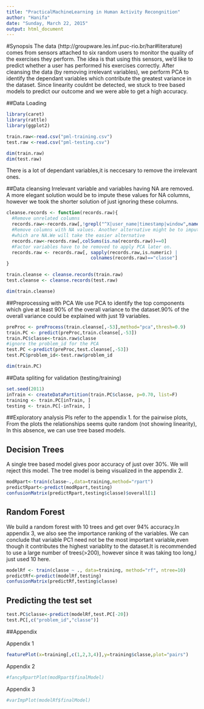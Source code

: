```yaml
---
title: "PracticalMachineLearning in Human Activity Recongnition"
author: "Hanifa"
date: "Sunday, March 22, 2015"
output: html_document
---
```

#Synopsis
The data (http://groupware.les.inf.puc-rio.br/har#literature) comes from sensors attached to six random users to monitor the quality of the exercises they perform. The idea is that using this sensors, we'd like to predict whether a user has performed his exercises correctly. After cleansing the data (by removing irrelevant variables), we perform PCA to identify the dependant variables which contribute the greatest variance in the dataset. Since linearity couldnt be detected, we stuck to tree based models to predict our outcome and we were able to get a high accuracy.


##Data Loading
```r
library(caret)
library(rattle)
library(ggplot2)

train.raw<-read.csv("pml-training.csv")
test.raw <-read.csv("pml-testing.csv")
```
```r
dim(train.raw)
dim(test.raw)
```
There is a lot of dependant variables,it is neccesary to remove the irrelevant ones.

##Data cleansing
Irrelevant variable and variables having NA are removed. A more elegant solution would be to impute these values for NA columns, however we took the shorter solution of just
ignoring these columns.

```r
cleanse.records <- function(records.raw){
  #Remove unrelated columns
  records.raw<-records.raw[,!grepl("^X|user_name|timestamp|window",names(records.raw))]  
  #Remove columns with NA values. Another alternative might be to impute those values
  #which are NA.We will take the easier alternative
  records.raw<-records.raw[,colSums(is.na(records.raw))==0]
  #Factor variables have to be removed to apply PCA later on.
  records.raw <- records.raw[, sapply(records.raw,is.numeric) | 
                               colnames(records.raw)=="classe"]  
}

train.cleanse <- cleanse.records(train.raw)
test.cleanse <- cleanse.records(test.raw)

dim(train.cleanse)
```

##Preprocessing with PCA 
We use PCA to identify the top components which give at least 90% of the overall variance to the dataset.90% of the overall variance could be explained with just 19 variables.
```r
preProc <- preProcess(train.cleanse[,-53],method="pca",thresh=0.9)
train.PC <- predict(preProc,train.cleanse[,-53])
train.PC$classe<-train.raw$classe
#ignore the problem_id for the PCA
test.PC <-predict(preProc,test.cleanse[,-53])
test.PC$problem_id<-test.raw$problem_id

dim(train.PC)
```

##Data spliting for validation (testing/training)
```r
set.seed(2011) 
inTrain <- createDataPartition(train.PC$classe, p=0.70, list=F)
training <- train.PC[inTrain, ]
testing <- train.PC[-inTrain, ]
```

##Exploratory analysis
Pls refer to the appendix 1. for the pairwise plots, From the plots 
the relationships seems quite random (not showing linearity),
In this absence, we can use tree based models.

## Decision Trees
A single tree based model gives poor accuracy of just over 30%. We will reject this model. The tree model is being visualized in the appendix 2.
```r
modRpart<-train(classe~.,data=training,method="rpart")
predictRpart<-predict(modRpart,testing)
confusionMatrix(predictRpart,testing$classe)$overall[1]
```
## Random Forest
We build a random forest with 10 trees and get over 94% accuracy.In appendix 3, we also see the importance ranking of the variables. We can conclude that variable PC1 need not be the most important variable,even though it contributes the highest variablity to the dataset.It is recommended to use a large number of trees(>200), however since it was taking too long,I just used 10 here. 

```r
modelRf <- train(classe ~ ., data=training, method="rf", ntree=10)
predictRf<-predict(modelRf,testing)
confusionMatrix(predictRf,testing$classe)
```

## Predicting the test set

```r
test.PC$classe<-predict(modelRf,test.PC[-20])
test.PC[,c("problem_id","classe")]
```
##Appendix

Appendix 1
```r
featurePlot(x=training[,c(1,2,3,4)],y=training$classe,plot="pairs")
```

Appendix 2

```r
#fancyRpartPlot(modRpart$finalModel)
```

Appendix 3

```r
#varImpPlot(modelRf$finalModel)
```